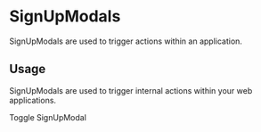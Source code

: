 

<Meta  title="Design System|SignUpModals" component={PrimaryButton} />

# SignUpModals

SignUpModals are used to trigger actions within an application.

## Usage

SignUpModals are used to trigger internal actions within your web applications.


<Preview withToolbar>
  <Story name="signUp">    
    <SignUpModal showSignUpModal={boolean("Show SignUpModal",false)}  onClick={action('button-click')}>Toggle SignUpModal</SignUpModal>
  </Story>
</Preview>

